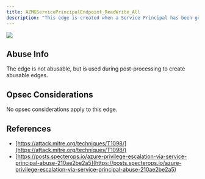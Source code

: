 ---
title: AZMGServicePrincipalEndpoint_ReadWrite_All
description: "This edge is created when a Service Principal has been granted the ServicePrincipalEndpoint.ReadWrite.All edge."
---

<img src="/assets/enterprise-AND-community-edition-pill-tag.svg"/> 


## Abuse Info
The edge is not abusable, but is used during post-processing to create abusable edges.

## Opsec Considerations
No opsec considerations apply to this edge.

## References

* [https://attack.mitre.org/techniques/T1098/](https://attack.mitre.org/techniques/T1098/)
* [https://posts.specterops.io/azure-privilege-escalation-via-service-principal-abuse-210ae2be2a5](https://posts.specterops.io/azure-privilege-escalation-via-service-principal-abuse-210ae2be2a5)
